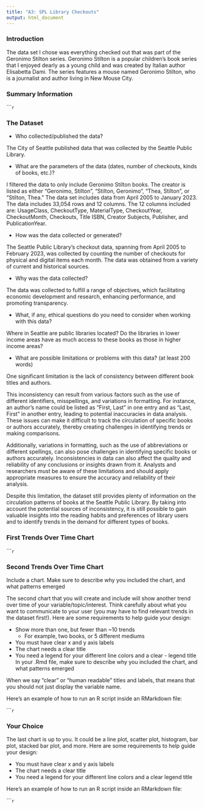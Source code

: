 ```yaml
---
title: "A3: SPL Library Checkouts"
output: html_document
---
```


### Introduction

The data set I chose was everything checked out that was part of the Geronimo Stilton series. Geronimo Stilton is a popular children's book series that I enjoyed dearly as a young child and was created by Italian author Elisabetta Dami. The series features a mouse named Geronimo Stilton, who is a journalist and author living in New Mouse City. 

### Summary Information

``````r
```


### The Dataset

- Who collected/published the data?  

The City of Seattle published data that was collected by the Seattle Public Library.

- What are the parameters of the data (dates, number of checkouts, kinds of books, etc.)?

I filtered the data to only include Geronimo Stilton books. The creator is listed as either "Geronimo, Stilton", "Stilton, Geronimo", "Thea, Stilton", or "Stilton, Thea." The data set includes data from April 2005 to January 2023. The data includes 33,054 rows and 12 columns. The 12 columns included are: UsageClass, CheckoutType, MaterialType, CheckoutYear, CheckoutMonth, Checkouts, Title	ISBN,	Creator	Subjects,	Publisher, and PublicationYear.

- How was the data collected or generated?  

The Seattle Public Library's checkout data, spanning from April 2005 to February 2023, was collected by counting the number of checkouts for physical and digital items each month. The data was obtained from a variety of current and historical sources.


- Why was the data collected?  

The data was collected to fulfill a range of objectives, which facilitating economic development and research, enhancing performance, and promoting transparency.

- What, if any, ethical questions do you need to consider when working with this data?  

Where in Seattle are public libraries located? Do the libraries in lower income areas have as much access to these books as those in higher income areas?

- What are possible limitations or problems with this data?   (at least 200 words)

One significant limitation is the lack of consistency between different book titles and authors.

This inconsistency can result from various factors such as the use of different identifiers, misspellings, and variations in formatting. For instance, an author's name could be listed as "First, Last" in one entry and as "Last, First" in another entry, leading to potential inaccuracies in data analysis. These issues can make it difficult to track the circulation of specific books or authors accurately, thereby creating challenges in identifying trends or making comparisons.

Additionally, variations in formatting, such as the use of abbreviations or different spellings, can also pose challenges in identifying specific books or authors accurately. Inconsistencies in data can also affect the quality and reliability of any conclusions or insights drawn from it. Analysts and researchers must be aware of these limitations and should apply appropriate measures to ensure the accuracy and reliability of their analysis.

Despite this limitation, the dataset still provides plenty of information on the circulation patterns of books at the Seattle Public Library. By taking into account the potential sources of inconsistency, it is still possible to gain valuable insights into the reading habits and preferences of library users and to identify trends in the demand for different types of books.


### First Trends Over Time Chart
``````r
```


### Second Trends Over Time Chart

Include a chart. Make sure to describe why you included the chart, and what patterns emerged

The second chart that you will create and include will show another trend over time of your variable/topic/interest. Think carefully about what you want to communicate to your user (you may have to find relevant trends in the dataset first!). Here are some requirements to help guide your design:

- Show more than one, but fewer than ~10 trends
  - For example, two books, or 5 different mediums
- You must have clear x and y axis labels
- The chart needs a clear title 
- You need a legend for your different line colors and a clear - legend title
In your .Rmd file, make sure to describe why you included the chart, and what patterns emerged

When we say "clear" or "human readable" titles and labels, that means that you should not just display the variable name.

Here's an example of how to run an R script inside an RMarkdown file:

``````r
```

### Your Choice

The last chart is up to you. It could be a line plot, scatter plot, histogram, bar plot, stacked bar plot, and more. Here are some requirements to help guide your design:

- You must have clear x and y axis labels
- The chart needs a clear title 
- You need a legend for your different line colors and a clear legend title

Here's an example of how to run an R script inside an RMarkdown file:

``````r
```


